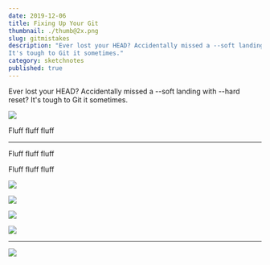```yaml
---
date: 2019-12-06
title: Fixing Up Your Git
thumbnail: ./thumb@2x.png
slug: gitmistakes
description: "Ever lost your HEAD? Accidentally missed a --soft landing with --hard reset?
It's tough to Git it sometimes."
category: sketchnotes
published: true
---
```




<SketchesContainer>

Ever lost your HEAD? Accidentally missed a --soft landing with --hard reset?
It's tough to Git it sometimes.

![](https://og-image-egghead-course.now.sh/fix-common-git-mistakes)


Fluff fluff fluff

<hr />

Fluff fluff fluff

Fluff fluff fluff

![](./FixGitMistakes_4.png)

![](./FixGitMistakes_3.png)

![](./FixGitMistakes_1.png)

![](./FixGitMistakes_2.png)

---

<FullSketchnote coursename="Fix Common Git Mistakes" courselink="http://bit.ly/gitfix">

![](./GitMistakes--thumbnail.png)

</FullSketchnote>

</SketchesContainer>